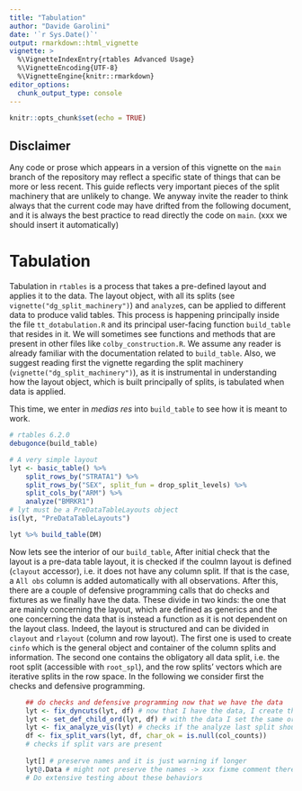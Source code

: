 ```yaml
---
title: "Tabulation"
author: "Davide Garolini"
date: '`r Sys.Date()`'
output: rmarkdown::html_vignette
vignette: >
  %\VignetteIndexEntry{rtables Advanced Usage}
  %\VignetteEncoding{UTF-8}
  %\VignetteEngine{knitr::rmarkdown}
editor_options: 
  chunk_output_type: console
---
```


```r
knitr::opts_chunk$set(echo = TRUE)
```
## Disclaimer

Any code or prose which appears in a version of this vignette on the `main` branch of the repository may reflect a specific state of things that can be more or less recent. This guide reflects very important pieces of the split machinery that are unlikely to change. We anyway invite the reader to think always that the current code may have drifted from the following document, and it is always the best practice to read directly the code on `main`. (xxx we should insert it automatically)

# Tabulation

Tabulation in `rtables` is a process that takes a pre-defined layout and applies it to the data. The layout object, with all its splits (see `vignette("dg_split_machinery")`) and `analyze`s, can be applied to different data to produce valid tables. This process is happening principally inside the file `tt_dotabulation.R` and its principal user-facing function `build_table` that resides in it. We will sometimes see functions and methods that are present in other files like `colby_construction.R`. We assume any reader is already familiar with the documentation related to `build_table`. Also, we suggest reading first the vignette regarding the split machinery (`vignette("dg_split_machinery")`), as it is instrumental in understanding how the layout object, which is built principally of splits, is tabulated when data is applied.

This time, we enter in _medias res_ into `build_table` to see how it is meant to work.

```r
# rtables 6.2.0
debugonce(build_table)

# A very simple layout
lyt <- basic_table() %>% 
    split_rows_by("STRATA1") %>% 
    split_rows_by("SEX", split_fun = drop_split_levels) %>% 
    split_cols_by("ARM") %>% 
    analyze("BMRKR1")
# lyt must be a PreDataTableLayouts object
is(lyt, "PreDataTableLayouts")

lyt %>% build_table(DM)

```

Now lets see the interior of our `build_table`, After initial check that the layout is a pre-data table layout, it is checked if the coulmn layout is defined (`clayout` accessor), i.e. it does not have any column split. If that is the case, a `All obs` column is added automatically with all observations. After this, there are a couple of defensive programming calls that do checks and fixtures as we finally have the data. These divide in two kinds: the one that are mainly concerning the layout, which are defined as generics and the one concerning the data that is instead a function as it is not dependent on the layout class. Indeed, the layout is structured and can be divided in `clayout` and `rlayout` (column and row layout). The first one is used to create `cinfo` which is the general object and container of the column splits and information. The second one contains the obligatory all data split, i.e. the root split (accessible with `root_spl`), and the row splits' vectors which are iterative splits in the row space. In the following we consider first the checks and defensive programming.
```r
    ## do checks and defensive programming now that we have the data
    lyt <- fix_dyncuts(lyt, df) # now that I have the data, I create the splits
    lyt <- set_def_child_ord(lyt, df) # with the data I set the same order for all splits
    lyt <- fix_analyze_vis(lyt) # checks if the analyze last split should be visible
    df <- fix_split_vars(lyt, df, char_ok = is.null(col_counts)) 
    # checks if split vars are present
    
    lyt[] # preserve names and it is just warning if longer
    lyt@.Data # might not preserve the names -> xxx fixme comment there
    # Do extensive testing about these behaviors
```